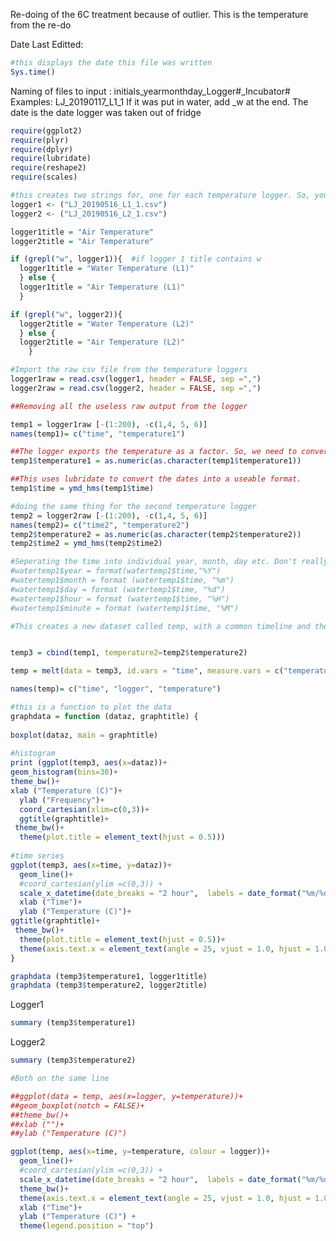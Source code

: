 Re-doing of the 6C treatment because of outlier. This is the temperature from the re-do

Date Last Editted: 
```r
#this displays the date this file was written 
Sys.time()
```

Naming of files to input : initials_yearmonthday_Logger#_Incubator#
Examples: LJ_20190117_L1_1
If it was put in water, add _w at the end. 
The date is the date logger was taken out of fridge

```r
require(ggplot2)
require(plyr)
require(dplyr)
require(lubridate)
require(reshape2)
require(scales)
```


```r
#this creates two strings for, one for each temperature logger. So, you enter file names here, and they are imported in the next chunk  
logger1 <- ("LJ_20190516_L1_1.csv")
logger2 <- ("LJ_20190516_L2_1.csv")
```

```r
logger1title = "Air Temperature"
logger2title = "Air Temperature"

if (grepl("w", logger1)){  #if logger 1 title contains w
  logger1title = "Water Temperature (L1)" 
  } else {
  logger1title = "Air Temperature (L1)"
  }

if (grepl("w", logger2)){ 
  logger2title = "Water Temperature (L2)" 
  } else {
  logger2title = "Air Temperature (L2)"
    }
```

```r
#Import the raw csv file from the temperature loggers
logger1raw = read.csv(logger1, header = FALSE, sep =",")
logger2raw = read.csv(logger2, header = FALSE, sep =",")
```

```r
##Removing all the useless raw output from the logger

temp1 = logger1raw [-(1:200), -c(1,4, 5, 6)]
names(temp1)= c("time", "temperature1")

##The logger exports the temperature as a factor. So, we need to convert it to a number. is a little more than just a as.numeric because the code was showing the wrong value at first. 
temp1$temperature1 = as.numeric(as.character(temp1$temperature1))

##This uses lubridate to convert the dates into a useable format. 
temp1$time = ymd_hms(temp1$time)

#doing the same thing for the second temperature logger
temp2 = logger2raw [-(1:200), -c(1,4, 5, 6)]
names(temp2)= c("time2", "temperature2")
temp2$temperature2 = as.numeric(as.character(temp2$temperature2))
temp2$time2 = ymd_hms(temp2$time2)
```


```r
#Seperating the time into individual year, month, day etc. Don't really need it, but it could be usefull 
#watertemp1$year = format(watertemp1$time,"%Y")
#watertemp1$month = format (watertemp1$time, "%m")
#watertemp1$day = format (watertemp1$time, "%d")
#watertemp1$hour = format (watertemp1$time, "%H")
#watertemp1$minute = format (watertemp1$time, "%M")
```


```r
#This creates a new dataset called temp, with a common timeline and the two #temperatures


temp3 = cbind(temp1, temperature2=temp2$temperature2)

temp = melt(data = temp3, id.vars = "time", measure.vars = c("temperature1", "temperature2"))

names(temp)= c("time", "logger", "temperature")
```

```r
#this is a function to plot the data
graphdata = function (dataz, graphtitle) {
  
boxplot(dataz, main = graphtitle)
  
#histogram  
print (ggplot(temp3, aes(x=dataz))+
geom_histogram(bins=30)+
theme_bw()+
xlab ("Temperature (C)")+
  ylab ("Frequency")+
  coord_cartesian(xlim=c(0,3))+
  ggtitle(graphtitle)+
 theme_bw()+
  theme(plot.title = element_text(hjust = 0.5)))         
  
#time series 
ggplot(temp3, aes(x=time, y=dataz))+
  geom_line()+
  #coord_cartesian(ylim =c(0,3)) +
  scale_x_datetime(date_breaks = "2 hour",  labels = date_format("%m/%d - %H:%M")) +
  xlab ("Time")+
  ylab ("Temperature (C)")+
ggtitle(graphtitle)+
 theme_bw()+
  theme(plot.title = element_text(hjust = 0.5))+
  theme(axis.text.x = element_text(angle = 25, vjust = 1.0, hjust = 1.0))
}
```

```r
graphdata (temp3$temperature1, logger1title)
graphdata (temp3$temperature2, logger2title)

```

Logger1
```r
summary (temp3$temperature1)
```

Logger2
```r
summary (temp3$temperature2)

```


```r
#Both on the same line

##ggplot(data = temp, aes(x=logger, y=temperature))+
##geom_boxplot(notch = FALSE)+
##theme_bw()+
##xlab ("")+
##ylab ("Temperature (C)")

ggplot(temp, aes(x=time, y=temperature, colour = logger))+
  geom_line()+
  #coord_cartesian(ylim =c(0,3)) +
  scale_x_datetime(date_breaks = "2 hour",  labels = date_format("%m/%d - %H:%M")) +
  theme_bw()+
  theme(axis.text.x = element_text(angle = 25, vjust = 1.0, hjust = 1.0)) + 
  xlab ("Time")+
  ylab ("Temperature (C)") +
  theme(legend.position = "top")
```
